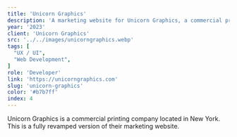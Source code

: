 ```yaml
---
title: 'Unicorn Graphics'
description: 'A marketing website for Unicorn Graphics, a commercial printing company.'
year: '2023'
client: 'Unicorn Graphics'
src: '../../images/unicorngraphics.webp'
tags: [
  "UX / UI",
  "Web Development",
]
role: 'Developer'
link: 'https://unicorngraphics.com'
slug: 'unicorn-graphics'
color: '#b7b7ff'
index: 4
---
```

Unicorn Graphics is a commercial printing company located in New York. This is a fully revamped version of their marketing website.